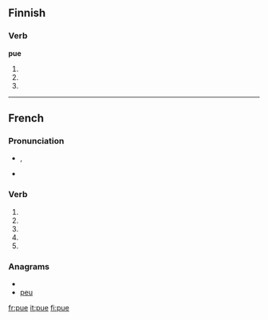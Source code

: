 {{also|PUE|pué}}
==Finnish==

===Verb===
'''pue'''

# {{fi-form of|type=verb|mood=indicative|tense=present connegative|[[pukea]]}}
# {{fi-form of|type=verb|pr=second-person|pl=singular|mood=imperative|tense=present|[[pukea]]}}
# {{fi-form of|type=verb|pr=second-person|pl=singular|mood=imperative|tense=present connegative|[[pukea]]}}

----

==French==

===Pronunciation===
* {{IPA|lang=fr|/py/}}, {{SAMPA|/py/}}
* {{homophones|pu|pues|puent|pus|put|pût|lang=fr}}

===Verb===
{{fr-verb-form}}

# {{form of|[[first-person|First-person]] [[singular]] [[present indicative]]|puer|lang=fr}}
# {{form of|[[third-person|Third-person]] [[singular]] [[present indicative]]| puer|lang=fr}}
# {{form of|First-person singular [[present subjunctive]]|puer|lang=fr}}
# {{form of|[[third-person|Third-person]] singular [[present subjunctive]]| puer|lang=fr}}
# {{form of|Second-person singular [[imperative]]|puer |lang=fr}}

===Anagrams===
* {{alphagram|epu}}
* [[peu#French|peu]]

[[fr:pue]]
[[it:pue]]
[[fi:pue]]